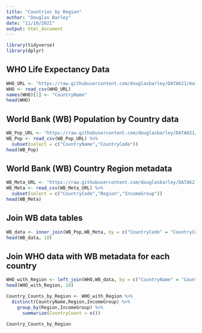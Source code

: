 ---
title: "Countries by Region"
author: "Douglas Barley"
date: "11/10/2021"
output: html_document
---

```{r setup, include=FALSE}
library(tidyverse)
library(dplyr)
```

## WHO Life Expectancy Data


```{r WHO}
WHO_URL <- "https://raw.githubusercontent.com/douglasbarley/DATA621/main/Final%20Project/Life%20Expectancy%20Data.csv"
WHO <- read_csv(WHO_URL)
names(WHO)[1] <- "CountryName"
head(WHO)
```

## World Bank (WB) Population by Country data

```{r WB_Pop}
WB_Pop_URL <- "https://raw.githubusercontent.com/douglasbarley/DATA621/main/Final%20Project/Population_by_Country.csv"
WB_Pop <- read_csv(WB_Pop_URL) %>%
  subset(select = c("CountryName","CountryCode"))
head(WB_Pop)
```

## World Bank (WB) Country Region metadata

```{r WB_Meta}
WB_Meta_URL <- "https://raw.githubusercontent.com/douglasbarley/DATA621/main/Final%20Project/Country_Region_Metadata.csv"
WB_Meta <- read_csv(WB_Meta_URL) %>%
  subset(select = c("CountryCode","Region","IncomeGroup"))
head(WB_Meta)
```

## Join WB data tables

```{r WB_data}
WB_data <- inner_join(WB_Pop,WB_Meta, by = c("CountryCode" = "CountryCode"), copy = FALSE, keep = FALSE)
head(WB_data, 10)
```

## Join WHO data with WB metadata for each country

```{r WHO_with_Region}
WHO_with_Region <- left_join(WHO,WB_data, by = c("CountryName" = "CountryName"), copy = FALSE, keep = FALSE)
head(WHO_with_Region, 10)
```

```{r Region_EDA}
Country_Counts_by_Region <- WHO_with_Region %>%
  distinct(CountryName,Region,IncomeGroup) %>%
    group_by(Region,IncomeGroup) %>%
      summarize(CountryCount = n())

Country_Counts_by_Region
```
